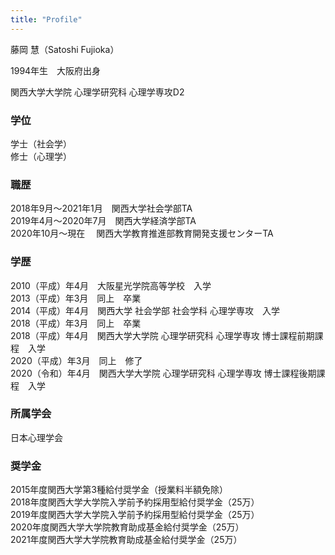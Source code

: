 ```yaml
---
title: "Profile"
---
```



藤岡 慧（Satoshi Fujioka）  

1994年生　大阪府出身

関西大学大学院 心理学研究科 心理学専攻D2


### 学位
学士（社会学）  
修士（心理学）


### 職歴
2018年9月〜2021年1月　関西大学社会学部TA  
2019年4月〜2020年7月　関西大学経済学部TA  
2020年10月〜現在　    関西大学教育推進部教育開発支援センターTA


### 学歴
2010（平成）年4月　大阪星光学院高等学校　入学  
2013（平成）年3月　同上　卒業  
2014（平成）年4月　関西大学 社会学部 社会学科 心理学専攻　入学  
2018（平成）年3月　同上　卒業  
2018（平成）年4月　関西大学大学院 心理学研究科 心理学専攻 博士課程前期課程　入学  
2020（平成）年3月　同上　修了  
2020（令和）年4月　関西大学大学院 心理学研究科 心理学専攻 博士課程後期課程　入学  


### 所属学会
日本心理学会


### 奨学金
2015年度関西大学第3種給付奨学金（授業料半額免除）  
2018年度関西大学大学院入学前予約採用型給付奨学金（25万）  
2019年度関西大学大学院入学前予約採用型給付奨学金（25万）  
2020年度関西大学大学院教育助成基金給付奨学金（25万）  
2021年度関西大学大学院教育助成基金給付奨学金（25万）  
